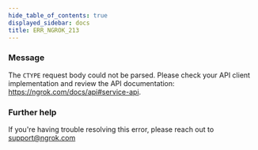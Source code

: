 ```yaml
---
hide_table_of_contents: true
displayed_sidebar: docs
title: ERR_NGROK_213
---
```


### Message

The `CTYPE` request body could not be parsed. Please check your API client implementation and review the API documentation: https://ngrok.com/docs/api#service-api.

### Further help

If you're having trouble resolving this error, please reach out to [support@ngrok.com](mailto:support@ngrok.com?subject=Help%20with%20ERR_NGROK_213)

